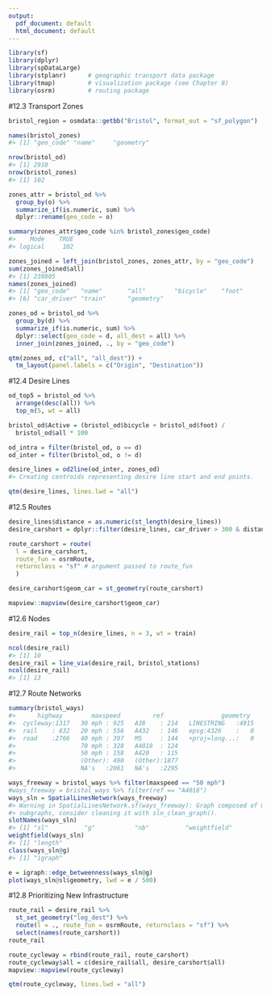 ```yaml
---
output:
  pdf_document: default
  html_document: default
---
```


```r
library(sf)
library(dplyr)
library(spDataLarge)
library(stplanr)      # geographic transport data package
library(tmap)         # visualization package (see Chapter 8)
library(osrm)         # routing package
```

#12.3 Transport Zones
```r
bristol_region = osmdata::getbb("Bristol", format_out = "sf_polygon")
```

```r
names(bristol_zones)
#> [1] "geo_code" "name"     "geometry"
```

```r
nrow(bristol_od)
#> [1] 2910
nrow(bristol_zones)
#> [1] 102
```

```r
zones_attr = bristol_od %>% 
  group_by(o) %>% 
  summarize_if(is.numeric, sum) %>% 
  dplyr::rename(geo_code = o)
```

```r
summary(zones_attr$geo_code %in% bristol_zones$geo_code)
#>    Mode    TRUE 
#> logical     102
```

```r
zones_joined = left_join(bristol_zones, zones_attr, by = "geo_code")
sum(zones_joined$all)
#> [1] 238805
names(zones_joined)
#> [1] "geo_code"   "name"       "all"        "bicycle"    "foot"      
#> [6] "car_driver" "train"      "geometry"
```

```r
zones_od = bristol_od %>% 
  group_by(d) %>% 
  summarize_if(is.numeric, sum) %>% 
  dplyr::select(geo_code = d, all_dest = all) %>% 
  inner_join(zones_joined, ., by = "geo_code")
```

```r
qtm(zones_od, c("all", "all_dest")) +
  tm_layout(panel.labels = c("Origin", "Destination"))
```

#12.4 Desire Lines
```r
od_top5 = bristol_od %>% 
  arrange(desc(all)) %>% 
  top_n(5, wt = all)
```

```r
bristol_od$Active = (bristol_od$bicycle + bristol_od$foot) /
  bristol_od$all * 100
```

```r
od_intra = filter(bristol_od, o == d)
od_inter = filter(bristol_od, o != d)
```

```r
desire_lines = od2line(od_inter, zones_od)
#> Creating centroids representing desire line start and end points.
```

```r
qtm(desire_lines, lines.lwd = "all")
```

#12.5 Routes
```r
desire_lines$distance = as.numeric(st_length(desire_lines))
desire_carshort = dplyr::filter(desire_lines, car_driver > 300 & distance < 5000)
```

```r
route_carshort = route(
  l = desire_carshort,
  route_fun = osrmRoute,
  returnclass = "sf" # argument passed to route_fun
  )
```

```r
desire_carshort$geom_car = st_geometry(route_carshort)
```

```r
mapview::mapview(desire_carshort$geom_car)
```

#12.6 Nodes
```r
desire_rail = top_n(desire_lines, n = 3, wt = train)
```

```r
ncol(desire_rail)
#> [1] 10
desire_rail = line_via(desire_rail, bristol_stations)
ncol(desire_rail)
#> [1] 13
```

#12.7 Route Networks
```r
summary(bristol_ways)
#>      highway        maxspeed         ref                geometry   
#>  cycleway:1317   30 mph : 925   A38    : 214   LINESTRING   :4915  
#>  rail    : 832   20 mph : 556   A432   : 146   epsg:4326    :   0  
#>  road    :2766   40 mph : 397   M5     : 144   +proj=long...:   0  
#>                  70 mph : 328   A4018  : 124                       
#>                  50 mph : 158   A420   : 115                       
#>                  (Other): 490   (Other):1877                       
#>                  NA's   :2061   NA's   :2295
```

```r
ways_freeway = bristol_ways %>% filter(maxspeed == "50 mph") 
#ways_freeway = bristol_ways %>% filter(ref == "A4018") 
ways_sln = SpatialLinesNetwork(ways_freeway)
#> Warning in SpatialLinesNetwork.sf(ways_freeway): Graph composed of multiple
#> subgraphs, consider cleaning it with sln_clean_graph().
slotNames(ways_sln)
#> [1] "sl"          "g"           "nb"          "weightfield"
weightfield(ways_sln)
#> [1] "length"
class(ways_sln@g)
#> [1] "igraph"
```

```r
e = igraph::edge_betweenness(ways_sln@g)
plot(ways_sln@sl$geometry, lwd = e / 500)
```

#12.8 Prioritizing New Infrastructure
```r
route_rail = desire_rail %>%
  st_set_geometry("leg_dest") %>% 
  route(l = ., route_fun = osrmRoute, returnclass = "sf") %>% 
  select(names(route_carshort))
route_rail
```

```r
route_cycleway = rbind(route_rail, route_carshort)
route_cycleway$all = c(desire_rail$all, desire_carshort$all)
mapview::mapview(route_cycleway)
```

```r
qtm(route_cycleway, lines.lwd = "all")
```

